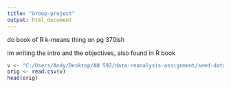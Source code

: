 ```yaml
---
title: "Group-project"
output: html_document
---
```


do book of R k-means thing on pg 370ish

im writing the intro and the objectives, also found in R book
```r
v <- "C:/Users/Andy/Desktop/AN 592/data-reanalysis-assignment/seed-data.csv"
orig <- read.csv(v)
head(orig)
```